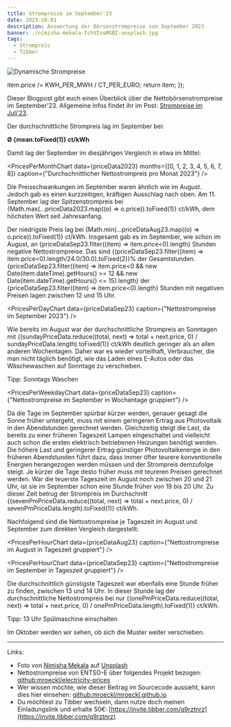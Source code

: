 ```yaml
---
title: Strompreise im September'23
date: 2023-10-01
description: Auswertung der Börsenstrompreise von September 2023
banner: ./nimisha-mekala-fchVIvuMGBI-unsplash.jpg
tags:
  - Strompreis
  - Tibber
---
```


![Dynamische Strompreise](./nimisha-mekala-fchVIvuMGBI-unsplash.jpg)


  item.price /= KWH_PER_MWH / CT_PER_EURO;
  return item;
});


Dieser Blogpost gibt euch einen Überblick über die Nettobörsenstrompreise im September'23.
Allgemeine Infos findet ihr im Post: [Strompreise im Juli'23](./strompreise-im-juli-23).

Der durchschnittliche Strompreis lag im September bei:

<p style={{ textAlign: "center" }}>
  <b>&#216; {mean.toFixed(1)} ct/kWh</b>
</p>

Damit lag der September im diesjährigen Vergleich in etwa im Mittel:

<PricesPerMonthChart
  data={priceData2023}
  months={[0, 1, 2, 3, 4, 5, 6, 7, 8]}
  caption={"Durchschnittlicher Nettostrompreis pro Monat 2023"}
/>

Die Preisschwankungen im September waren ähnlich wie im August.
Jedoch gab es einen kurzzeitigen, kräftigen Ausschlag nach oben.
Am 11. September lag der Spitzenstrompreis bei {Math.max(...priceData2023.map((o) => o.price)).toFixed(1)} ct/kWh, dem höchsten Wert seit Jahresanfang.

Der niedrigste Preis lag bei {Math.min(...priceDataAug23.map((o) => o.price)).toFixed(1)} ct/kWh.
Insgesamt gab es im September, wie schon im August, an {priceDataSep23.filter((item) => item.price<0).length} Stunden negative Nettostrompreise.
Das sind {(priceDataSep23.filter((item) => item.price<0).length/24.0/30.0).toFixed(2)}% der Gesamtstunden.
{priceDataSep23.filter((item) => item.price<0 && new Date(item.dateTime).getHours() >= 12 && new Date(item.dateTime).getHours() <= 15).length} der {priceDataSep23.filter((item) => item.price<0).length} Stunden mit negativen Preisen lagen zwischen 12 und 15 Uhr.

<PricesPerDayChart data={priceDataSep23} caption={"Nettostrompreise im September 2023"} />


Wie bereits im August war der durchschnittliche Strompreis an Sonntagen mit {(sundayPriceData.reduce((total, next) => total + next.price, 0) / sundayPriceData.length).toFixed(1)} ct/kWh deutlich geringer als an allen anderen Wochentagen.
Daher war es wieder vorteilhaft, Verbraucher, die man nicht täglich benötigt, wie das Laden eines E-Autos oder das Wäschewaschen auf Sonntage zu verschieben.

<Message>Tipp: Sonntags Waschen</Message>

<PricesPerWeekdayChart data={priceDataSep23} caption={"Nettostrompreise im September in Wochentage gruppiert"} />


Da die Tage im September spürbar kürzer werden, genauer gesagt die Sonne früher untergeht, muss mit einem geringeren Ertrag aus Photovoltaik in den Abendstunden gerechnet werden.
Gleichzeitig steigt die Last, da bereits zu einer früheren Tageszeit Lampen eingeschaltet und vielleicht auch schon die ersten elektrisch betriebenen Heizungen benötigt werden.
Die höhere Last und geringerer Ertrag günstiger Photovoltaikenergie in den früheren Abendstunden führt dazu, dass immer öfter teurere konventionelle Energien herangezogen werden müssen und der Strompreis demzufolge steigt.
Je kürzer die Tage desto früher muss mit teureren Preisen gerechnet werden.
War die teuerste Tageszeit im August noch zwischen 20 und 21 Uhr, ist sie im September schon eine Stunde früher von 19 bis 20 Uhr.
Zu dieser Zeit betrug der Strompreis im Durchschnitt {(sevenPmPriceData.reduce((total, next) => total + next.price, 0) / sevenPmPriceData.length).toFixed(1)} ct/kWh.

Nachfolgend sind die Nettostrompreise je Tageszeit im August und September zum direkten Vergleich dargestellt:

<PricesPerHourChart data={priceDataAug23} caption={"Nettostrompreise im August in Tageszeit gruppiert"} />

<PricesPerHourChart data={priceDataSep23} caption={"Nettostrompreise im September in Tageszeit gruppiert"} />


Die durchschnittlich günstigste Tageszeit war ebenfalls eine Stunde früher zu finden, zwischen 13 und 14 Uhr.
In dieser Stunde lag der durchschnittliche Nettostrompreis bei nur {(onePmPriceData.reduce((total, next) => total + next.price, 0) / onePmPriceData.length).toFixed(1)} ct/kWh.

<Message>Tipp: 13 Uhr Spülmaschine einschalten</Message>

Im Oktober werden wir sehen, ob sich die Muster weiter verschieben.

---

Links:

- Foto von [Nimisha Mekala](https://unsplash.com/de/@nimisha_mekala?utm_source=unsplash&utm_medium=referral&utm_content=creditCopyText) auf [Unsplash](https://unsplash.com/de/fotos/fchVIvuMGBI?utm_source=unsplash&utm_medium=referral&utm_content=creditCopyText)
- Nettostrompreise von ENTSO-E über folgendes Projekt bezogen: [github:mroeckl/electricity-prices](https://github.com/mroeckl/electricity-prices)
- Wer wissen möchte, wie dieser Beitrag im Sourcecode aussieht, kann dies hier einsehen: [github:mroeckl/mroeckl.github.io](https://github.com/mroeckl/mroeckl.github.io/tree/master/content/posts/2023/10/01)
- Du möchtest zu Tibber wechseln, dann nutze doch meinen Einladungslink und erhalte 50€: [https://invite.tibber.com/q9rztnrz](https://invite.tibber.com/q9rztnrz)
